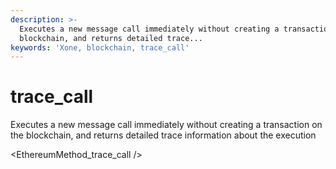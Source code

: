```yaml
---
description: >-
  Executes a new message call immediately without creating a transaction on the
  blockchain, and returns detailed trace...
keywords: 'Xone, blockchain, trace_call'
---
```

# trace_call

Executes a new message call immediately without creating a transaction on the blockchain, and returns detailed trace information about the execution


<EthereumMethod_trace_call />

